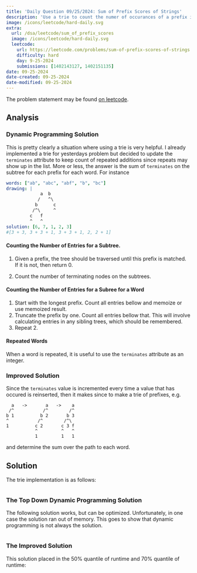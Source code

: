 ```yaml
---
title: 'Daily Question 09/25/2024: Sum of Prefix Scores of Strings'
description: 'Use a trie to count the numer of occurances of a prefix in a list.'
image: /icons/leetcode/hard-daily.svg
extra:
  url: /dsa/leetcode/sum_of_prefix_scores 
  image: /icons/leetcode/hard-daily.svg
  leetcode:
    url: https://leetcode.com/problems/sum-of-prefix-scores-of-strings
    difficulty: hard
    day: 9-25-2024
    submissions: [1402143127, 1402151135]
date: 09-25-2024
date-created: 09-25-2024
date-modified: 09-25-2024
---
```



The problem statement may be found [on leetcode](https://leetcode.com/problems/sum-of-prefix-scores-of-strings).


## Analysis

### Dynamic Programming Solution

This is pretty clearly a situation where using a trie is very helpful. I 
already implemented a trie for yesterdays problem but decided to update the 
``terminates`` attribute to keep count of repeated additions since repeats may 
show up in the list. More or less, the answer is the sum  of ``terminates`` on 
the subtree for each prefix for each word. For instance

```yaml
words: ["ab", "abc", "abf", "b", "bc"]
drawing: |
             a  b
            /   ^\
           b      c
          /^\     ^
         c   f
         ^   ^
solution: [6, 7, 1, 2, 3]
#[3 + 3, 3 + 3 + 1, 3 + 3 + 1, 2, 2 + 1]
```


#### Counting the Number of Entries for a Subtree.

1. Given a prefix, the tree should be traversed until this prefix is matched. 
   If it is not, then return 0.

2. Count the number of terminating nodes on the subtrees.


#### Counting the Number of Entries for a Subree for a Word

1. Start with the longest prefix. Count all entries bellow and memoize or use 
   memoized result. 
2. Truncate the prefix by one. Count all entries bellow that. This will involve
   calculating entries in any sibling trees, which should be remembered.
3. Repeat 2.


#### Repeated Words

When a word is repeated, it is useful to use the ``terminates`` attribute as an 
integer.


### Improved Solution

Since the ``terminates`` value is incremented every time a value that has 
occured is reinserted, then it makes since to make a trie of prefixes, e.g.

```
  a   ->       a   ->    a
 /^           /^        /^
b 1          b 2       b 3
^           /^        /^\
1          c 2       c 3 f
           ^         ^   ^
           1         1   1
```


and determine the sum over the path to each word.


## Solution

The trie implementation is as follows:

```.python

```

### The Top Down Dynamic Programming Solution

The following solution works, but can be optimized. Unfortunately, in one case 
the solution ran out of memory. This goes to show that dynamic programming is
not always the solution.

```.python
```


### The Improved Solution

This solution placed in the $50\%$ quantile of runtime and $70\%$ quantile of
runtime:

```.python
```
